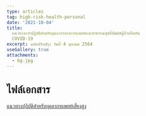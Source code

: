 ```yaml
---
type: articles
tag: high-risk-health-personal
date: '2021-10-04'
title: 
  แนวทางการปฏิบัติสำหรับบุคลากรทางการแพทย์และสาธารณสุขที่สัมผัสผู้ป่วยยืนยัน
  COVID-19
excerpt: ฉบับปรับปรุง วันที่ 4 ตุลาคม 2564
useGallery: true
attachments:
  - bg.jpg
---
```



# ไฟล์เอกสาร
[แนวทางปฏิบัติสำหรับบุคลากรแพทย์เสี่ยงสูง](</covid/แนวทางปฏิบัติสำหรับบุคลากรแพทย์เสี่ยงสูง.pdf>)
